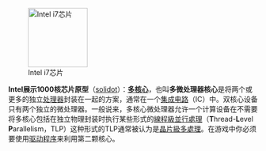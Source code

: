 [[File:Intel core i7-975 bottom R7309730 wp.jpg|120px|left|Intel i7芯片]]

'''Intel展示1000核芯片原型'''（[http://hardware.solidot.org/article.pl?sid=10/11/22/0617245 solidot]）：'''[[多核心]]'''，也叫'''多微处理器核心'''是将两个或更多的独立[[处理器]]封装在一起的方案，通常在一个[[集成电路]]（IC）中。双核心设备只有两个独立的微处理器。一般说来，多核心微处理器允许一个计算设备在不需要将多核心包括在独立物理封装时执行某些形式的[[任务并行|線程級並行處理]]（'''T'''hread-'''L'''evel '''P'''arallelism，TLP）这种形式的TLP通常被认为是[[晶片級多處理]]。在游戏中你必须要使用[[驱动程序]]来利用第二颗核心。